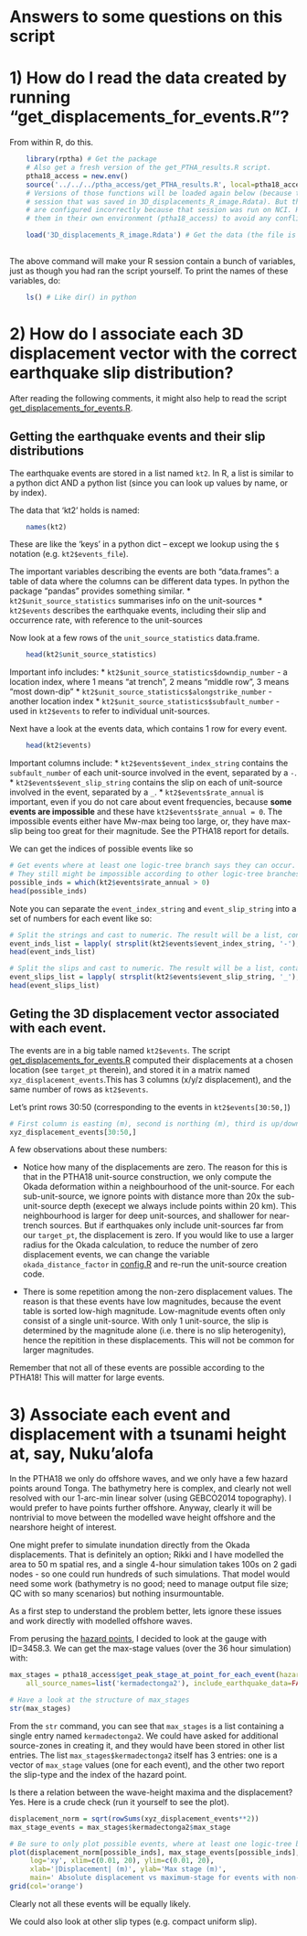 # **Answers to some questions on this script**



# 1) How do I read the data created by running "get_displacements_for_events.R"?

From within R, do this.

```r
    library(rptha) # Get the package
    # Also get a fresh version of the get_PTHA_results.R script.
    ptha18_access = new.env()
    source('../../../ptha_access/get_PTHA_results.R', local=ptha18_access, chdir=TRUE)
    # Versions of those functions will be loaded again below (because they were used in the 
    # session that was saved in 3D_displacements_R_image.Rdata). But they
    # are configured incorrectly because that session was run on NCI. Here we put
    # them in their own environment (ptha18_access) to avoid any conflicts

    load('3D_displacements_R_image.Rdata') # Get the data (the file is on gadi in the directory you found)
    
```

The above command will make your R session contain a bunch of variables, just
as though you had ran the script yourself. To print the names of these variables, do:
```r
    ls() # Like dir() in python
```

# 2) How do I associate each 3D displacement vector with the correct earthquake slip distribution?

After reading the following comments, it might also help to read the script [get_displacements_for_events.R](get_displacements_for_events.R).
  
## Getting the earthquake events and their slip distributions

The earthquake events are stored in a list named `kt2`. In R, a list is similar
to a python dict AND a python list (since you can look up values by name, or
by index).

The data that 'kt2' holds is named:
```r
    names(kt2)
```
These are like the 'keys' in a python dict -- except we lookup using the `$`
notation (e.g. `kt2$events_file`).

The important variables describing the events are both "data.frames": a table 
of data where the columns can be different data types. In python the package
"pandas" provides something similar.
* `kt2$unit_source_statistics` summarises info on the unit-sources
* `kt2$events` describes the earthquake events, including their slip and occurrence rate, with reference to the unit-sources

Now look at a few rows of the `unit_source_statistics` data.frame.
```r
    head(kt2$unit_source_statistics)
```
Important info includes:
* `kt2$unit_source_statistics$downdip_number` - a location index, where 1 means "at trench", 2 means "middle row", 3 means "most down-dip"
* `kt2$unit_source_statistics$alongstrike_number` - another location index
* `kt2$unit_source_statistics$subfault_number` - used in `kt2$events` to refer to individual unit-sources.

Next have a look at the events data, which contains 1 row for every event.
```r
    head(kt2$events)
```
Important columns include:
* `kt2$events$event_index_string` contains the `subfault_number` of each unit-source involved in the event, separated by a `-`.
* `kt2$events$event_slip_string` contains the slip on each of unit-source involved in the event, separated by a `_`.
* `kt2$events$rate_annual` is important, even if you do not care about event frequencies, because **some events are impossible** and
  these have `kt2$events$rate_annual = 0`. The impossible events either have Mw-max being too large, or, they have max-slip being
  too great for their magnitude. See the PTHA18 report for details.

We can get the indices of possible events like so
```r
# Get events where at least one logic-tree branch says they can occur.
# They still might be impossible according to other logic-tree branches.
possible_inds = which(kt2$events$rate_annual > 0)
head(possible_inds)
```

Note you can separate the `event_index_string` and `event_slip_string` into a set of numbers for each event like so:
```r
# Split the strings and cast to numeric. The result will be a list, containing one vector for each event
event_inds_list = lapply( strsplit(kt2$events$event_index_string, '-'), as.numeric)
head(event_inds_list)
```

```r
# Split the slips and cast to numeric. The result will be a list, containing one vector for each event
event_slips_list = lapply( strsplit(kt2$events$event_slip_string, '_'), as.numeric)
head(event_slips_list)
```

## Geting the 3D displacement vector associated with each event.

The events are in a big table named `kt2$events`. The script [get_displacements_for_events.R](get_displacements_for_events.R)
computed their displacements at a chosen location (see `target_pt` therein), and stored it in a matrix named `xyz_displacement_events`.This has 3 columns (x/y/z displacement), and the same number of rows as `kt2$events`. 

Let's print rows 30:50 (corresponding to the events in `kt2$events[30:50,]`)
```r
# First column is easting (m), second is northing (m), third is up/down (m)
xyz_displacement_events[30:50,]
``` 

A few observations about these numbers:

* Notice how many of the displacements are zero. The reason for this is that in the PTHA18 unit-source construction, we only compute the Okada deformation within a neighbourhood of the unit-source. For each sub-unit-source, we ignore points with distance more than 20x the sub-unit-source depth (execept we always include points within 20 km). This neighbourhood is larger for deep unit-sources, and shallower for near-trench sources. But if earthquakes only include unit-sources far from our `target_pt`, the displacement is zero. If you would like to use a larger radius for the Okada calculation, to reduce the number of zero displacement events, we can change the variable `okada_distance_factor` in [config.R](config.R) and re-run the unit-source creation code.

* There is some repetition among the non-zero displacement values. The reason is that these events have low magnitudes, because the event table is sorted low-high magnitude. Low-magnitude events often only consist of a single unit-source. With only 1 unit-source, the slip is determined by the magnitude alone (i.e. there is no slip heterogenity), hence the repitition in these displacements. This will not be common for larger magnitudes.

Remember that not all of these events are possible according to the PTHA18! This will matter for large events.

# 3) Associate each event and displacement with a tsunami height at, say, Nuku'alofa

In the PTHA18 we only do offshore waves, and we only have a few hazard points around Tonga. The bathymetry here is complex, and clearly not well resolved with our 1-arc-min linear solver (using GEBCO2014 topography). I would prefer to have points further offshore. Anyway, clearly it will be nontrivial to move between the modelled wave height offshore and the nearshore height of interest. 

One might prefer to simulate inundation directly from the Okada displacements. That is definitely an option; Rikki and I have modelled the area to 50 m spatial res, and a single 4-hour simulation takes 100s on 2 gadi nodes - so one could run hundreds of such simulations. That model would need some work (bathymetry is no good; need to manage output file size; QC with so many scenarios) but nothing insurmountable.

As a first step to understand the problem better, lets ignore these issues and work directly with modelled offshore waves.

From perusing the [hazard points](http://dapds00.nci.org.au/thredds/fileServer/fj6/PTHA/AustPTHA_1/EVENT_RATES/revised1_tsunami_stages_at_fixed_return_periods.csv), I decided to look at the gauge with ID=3458.3. We can get the max-stage values (over the 36 hour simulation) with:
```r
max_stages = ptha18_access$get_peak_stage_at_point_for_each_event(hazard_point_gaugeID = 3458.3, 
    all_source_names=list('kermadectonga2'), include_earthquake_data=FALSE)

# Have a look at the structure of max_stages
str(max_stages)

```

From the `str` command, you can see that `max_stages` is a list containing a single entry named `kermadectonga2`. We could have asked for additional source-zones in creating it, and they would have been stored in other list entries. The list `max_stages$kermadectonga2` itself has 3 entries: one is a vector of `max_stage` values (one for each event), and the other two report the slip-type and the index of the hazard point.

Is there a relation between the wave-height maxima and the displacement? Yes.
Here is a crude check (run it yourself to see the plot).

```r
displacement_norm = sqrt(rowSums(xyz_displacement_events**2))
max_stage_events = max_stages$kermadectonga2$max_stage

# Be sure to only plot possible events, where at least one logic-tree branch says they might occur!
plot(displacement_norm[possible_inds], max_stage_events[possible_inds], 
     log='xy', xlim=c(0.01, 20), ylim=c(0.01, 20), 
     xlab='|Displacement| (m)', ylab='Max stage (m)',
     main=' Absolute displacement vs maximum-stage for events with non-zero annual rate ')
grid(col='orange')
```
Clearly not all these events will be equally likely. 

We could also look at other slip types (e.g. compact uniform slip).


